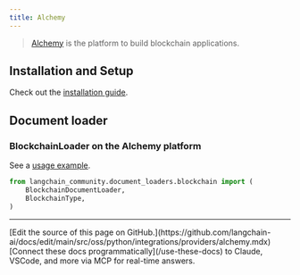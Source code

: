 ```yaml
---
title: Alchemy
---
```


>[Alchemy](https://www.alchemy.com) is the platform to build blockchain applications.

## Installation and Setup

Check out the [installation guide](/oss/python/integrations/document_loaders/blockchain).

## Document loader

### BlockchainLoader on the Alchemy platform

See a [usage example](/oss/python/integrations/document_loaders/blockchain).

```python
from langchain_community.document_loaders.blockchain import (
    BlockchainDocumentLoader,
    BlockchainType,
)
```

---

<Callout icon="pen-to-square" iconType="regular">
    [Edit the source of this page on GitHub.](https://github.com/langchain-ai/docs/edit/main/src/oss/python/integrations/providers/alchemy.mdx)
</Callout>
<Tip icon="terminal" iconType="regular">
    [Connect these docs programmatically](/use-these-docs) to Claude, VSCode, and more via MCP for    real-time answers.
</Tip>
